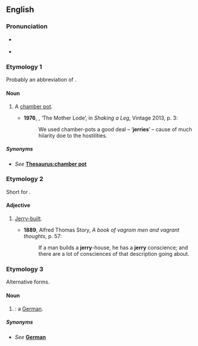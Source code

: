 {{also|Jerry}}
==English==

===Pronunciation===
*{{a|UK}} {{IPA|en|/ˈdʒɛɹi/}}
* {{audio|en|En-au-jerry.ogg|Audio (AU)}}

===Etymology 1===
Probably an abbreviation of {{m|en|jeroboam}}.

====Noun====
{{en-noun|jerries}}

# {{lb|en|British|slang}} A [[chamber pot]].
#*'''1976''', {{w|Angela Carter}}, ‘The Mother Lode’, in ''Shaking a Leg'', Vintage 2013, p. 3:
#*:We used chamber-pots a good deal – ‘'''jerries'''’ – cause of much hilarity doe to the hostilities.

=====Synonyms=====
* {{qualifier|chamber pot}} ''See'' '''[[Thesaurus:chamber pot]]'''

===Etymology 2===
Short for {{m|en|jerry-built}}.

====Adjective====
{{en-adj|-}}

# {{lb|en|dated}} [[jerry-built|Jerry-built]].
#* '''1889''', Alfred Thomas Story, ''A book of vagrom men and vagrant thoughts'', p. 57:
#*: If a man builds a '''jerry'''-house, he has a '''jerry''' conscience; and there are a lot of consciences of that description going about.

===Etymology 3===
Alternative forms.

====Noun====
{{en-noun|jerries}}

# {{label|en|racial slur}} {{alternative case form of|en|Jerry|nodot=1}}: a [[German]].

=====Synonyms=====
* {{qualifier|a German}} ''See'' '''[[German]]'''